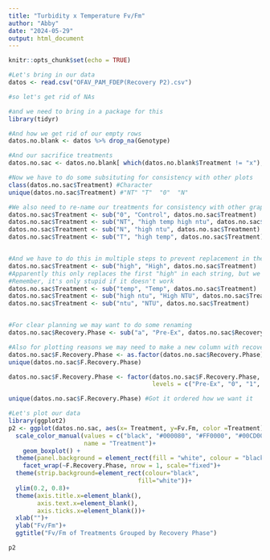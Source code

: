 ```yaml
---
title: "Turbidity x Temperature Fv/Fm"
author: "Abby"
date: "2024-05-29"
output: html_document
---
```


```r
knitr::opts_chunk$set(echo = TRUE)
```

```r
#Let's bring in our data
datos <- read.csv("OFAV_PAM_FDEP(Recovery P2).csv")

#so let's get rid of NAs

#and we need to bring in a package for this
library(tidyr)

#And how we get rid of our empty rows
datos.no.blank <- datos %>% drop_na(Genotype)

#And our sacrifice treatments
datos.no.sac <- datos.no.blank[ which(datos.no.blank$Treatment != "x"), ]

#Now we have to do some subsituting for consistency with other plots
class(datos.no.sac$Treatment) #Character
unique(datos.no.sac$Treatment) #"NT" "T"  "0"  "N"

#We also need to re-name our treatments for consistency with other graphs
datos.no.sac$Treatment <- sub("0", "Control", datos.no.sac$Treatment)
datos.no.sac$Treatment <- sub("NT", "high temp high ntu", datos.no.sac$Treatment)
datos.no.sac$Treatment <- sub("N", "high ntu", datos.no.sac$Treatment)
datos.no.sac$Treatment <- sub("T", "high temp", datos.no.sac$Treatment)


#And we have to do this in multiple steps to prevent replacement in the middle of words
datos.no.sac$Treatment <- sub("high", "High", datos.no.sac$Treatment)
#Apparently this only replaces the first "high" in each string, but we can fix that later
#Remember, it's only stupid if it doesn't work
datos.no.sac$Treatment <- sub("temp", "Temp", datos.no.sac$Treatment)
datos.no.sac$Treatment <- sub("high ntu", "High NTU", datos.no.sac$Treatment)
datos.no.sac$Treatment <- sub("ntu", "NTU", datos.no.sac$Treatment)


#For clear planning we may want to do some renaming
datos.no.sac$Recovery.Phase <- sub("a", "Pre-Ex", datos.no.sac$Recovery.Phase)

#Also for plotting reasons we may need to make a new column with recovery phase as a factor
datos.no.sac$F.Recovery.Phase <- as.factor(datos.no.sac$Recovery.Phase)
unique(datos.no.sac$F.Recovery.Phase)

datos.no.sac$F.Recovery.Phase <- factor(datos.no.sac$F.Recovery.Phase, 
                                        levels = c("Pre-Ex", "0", "1", "2", "3", "4"))

unique(datos.no.sac$F.Recovery.Phase) #Got it ordered how we want it

#Let's plot our data
library(ggplot2)
p2 <- ggplot(datos.no.sac, aes(x= Treatment, y=Fv.Fm, color =Treatment)) + 
  scale_color_manual(values = c("black", "#000080", "#FF0000", "#00CD00"),
                     name = "Treatment")+
    geom_boxplot() +
  theme(panel.background = element_rect(fill = "white", colour = "black"))+
    facet_wrap(~F.Recovery.Phase, nrow = 1, scale="fixed")+
  theme(strip.background=element_rect(colour="black",
                                    fill="white"))+
  ylim(0.2, 0.8)+
  theme(axis.title.x=element_blank(),
        axis.text.x=element_blank(),
        axis.ticks.x=element_blank())+
  xlab("")+
  ylab("Fv/Fm")+
  ggtitle("Fv/Fm of Treatments Grouped by Recovery Phase")

p2
```
